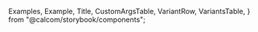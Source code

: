
  Examples,
  Example,
  Title,
  CustomArgsTable,
  VariantRow,
  VariantsTable,
} from "@calcom/storybook/components";


<Meta title="UI/Form/Input Field" component={InputField} />

<Title title="Inputs" suffix="Brief" subtitle="Version 2.0 — Last Update: 24 Aug 2023" />

## Definition

Text fields allow users to input and edit text into the product. Usually appear in forms and modals. Various options can be shown with the field to communicate the input requirements.## Structure

## Structure

<CustomArgsTable of={InputField} />

<Examples
  title="Inputs"
  footnote={
    <ul>
      <li>The width is flexible but the height is fixed for both desktop and mobile. </li>
    </ul>
  }>
  <Example title="Default">
    <InputField placeholder="Default" />
  </Example>
</Examples>

<Examples title="Input Types">
  <Example title="Default">
    <InputField placeholder="Default" />
  </Example>
  <Example title="Prefix">
    <InputField placeholder="Prefix" addOnLeading={<>Prefix</>} />
  </Example>
  <Example title="Suffix">
    <InputField placeholder="Suffic" addOnSuffix={<>Suffix</>} />
  </Example>
  <Example title="Suffix With Select">
    <InputFieldWithSelect
      placeholder="Suffix"
      selectProps={{ options: [{ value: "TEXT", label: "Text" }] }}
    />
  </Example>
  <Example title="Focused">
    <InputField placeholder="Focused" className="sb-pseudo--focus" />
  </Example>
  <Example title="Hovered">
    <InputField placeholder="Hovered" className="sb-pseudo--hover" />
  </Example>
  <Example title="Error">
    <InputField placeholder="Error" error="Error" />
  </Example>
</Examples>

<Examples title="Input Text">
  <Example title="Default">
    <InputField />
  </Example>
  <Example title="Placeholder">
    <InputField placeholder="Placeholder" />
  </Example>
  <Example title="Filled">
    <InputField value="Filled" />
  </Example>
</Examples>

<Title offset title="Input" suffix="Variants" />

<Canvas>
  <Story name="All Variants">
    <VariantsTable titles={["Default", "Focused", "Hovered"]} columnMinWidth={150}>
      <VariantRow variant="Default">
        <InputField placeholder="Default" />
        <InputField placeholder="Focused" className="sb-pseudo--focus" />
        <InputField placeholder="Hovered" className="sb-pseudo--hover" />
      </VariantRow>
      <VariantRow variant="Prefixed">
        <InputField placeholder="Default" addOnLeading={<>Prefix</>} />
        <InputField placeholder="Focused" className="sb-pseudo--focus" addOnLeading={<>Prefix</>} />
        <InputField placeholder="Hovered" className="sb-pseudo--hover" addOnLeading={<>Prefix</>} />
      </VariantRow>
      <VariantRow variant="Suffix">
        <InputField placeholder="Default" addOnSuffix={<>Prefix</>} />
        <InputField placeholder="Focused" className="sb-pseudo--focus" addOnSuffix={<>Prefix</>} />
        <InputField placeholder="Hovered" className="sb-pseudo--hover" addOnSuffix={<>Prefix</>} />
      </VariantRow>
    </VariantsTable>
  </Story>
</Canvas>
